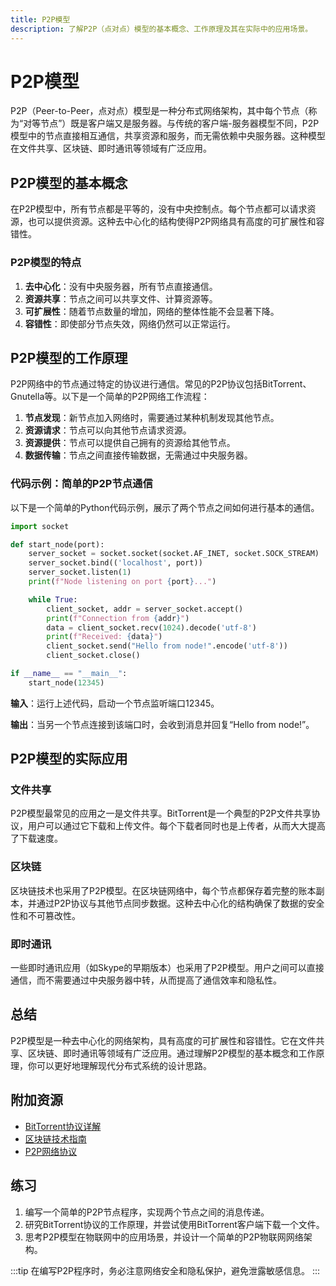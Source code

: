 ```yaml
---
title: P2P模型
description: 了解P2P（点对点）模型的基本概念、工作原理及其在实际中的应用场景。
---
```


# P2P模型

P2P（Peer-to-Peer，点对点）模型是一种分布式网络架构，其中每个节点（称为“对等节点”）既是客户端又是服务器。与传统的客户端-服务器模型不同，P2P模型中的节点直接相互通信，共享资源和服务，而无需依赖中央服务器。这种模型在文件共享、区块链、即时通讯等领域有广泛应用。

## P2P模型的基本概念

在P2P模型中，所有节点都是平等的，没有中央控制点。每个节点都可以请求资源，也可以提供资源。这种去中心化的结构使得P2P网络具有高度的可扩展性和容错性。

### P2P模型的特点

1. **去中心化**：没有中央服务器，所有节点直接通信。
2. **资源共享**：节点之间可以共享文件、计算资源等。
3. **可扩展性**：随着节点数量的增加，网络的整体性能不会显著下降。
4. **容错性**：即使部分节点失效，网络仍然可以正常运行。

## P2P模型的工作原理

P2P网络中的节点通过特定的协议进行通信。常见的P2P协议包括BitTorrent、Gnutella等。以下是一个简单的P2P网络工作流程：

1. **节点发现**：新节点加入网络时，需要通过某种机制发现其他节点。
2. **资源请求**：节点可以向其他节点请求资源。
3. **资源提供**：节点可以提供自己拥有的资源给其他节点。
4. **数据传输**：节点之间直接传输数据，无需通过中央服务器。

### 代码示例：简单的P2P节点通信

以下是一个简单的Python代码示例，展示了两个节点之间如何进行基本的通信。

```python
import socket

def start_node(port):
    server_socket = socket.socket(socket.AF_INET, socket.SOCK_STREAM)
    server_socket.bind(('localhost', port))
    server_socket.listen(1)
    print(f"Node listening on port {port}...")

    while True:
        client_socket, addr = server_socket.accept()
        print(f"Connection from {addr}")
        data = client_socket.recv(1024).decode('utf-8')
        print(f"Received: {data}")
        client_socket.send("Hello from node!".encode('utf-8'))
        client_socket.close()

if __name__ == "__main__":
    start_node(12345)
```

**输入**：运行上述代码，启动一个节点监听端口12345。

**输出**：当另一个节点连接到该端口时，会收到消息并回复“Hello from node!”。

## P2P模型的实际应用

### 文件共享

P2P模型最常见的应用之一是文件共享。BitTorrent是一个典型的P2P文件共享协议，用户可以通过它下载和上传文件。每个下载者同时也是上传者，从而大大提高了下载速度。

### 区块链

区块链技术也采用了P2P模型。在区块链网络中，每个节点都保存着完整的账本副本，并通过P2P协议与其他节点同步数据。这种去中心化的结构确保了数据的安全性和不可篡改性。

### 即时通讯

一些即时通讯应用（如Skype的早期版本）也采用了P2P模型。用户之间可以直接通信，而不需要通过中央服务器中转，从而提高了通信效率和隐私性。

## 总结

P2P模型是一种去中心化的网络架构，具有高度的可扩展性和容错性。它在文件共享、区块链、即时通讯等领域有广泛应用。通过理解P2P模型的基本概念和工作原理，你可以更好地理解现代分布式系统的设计思路。

## 附加资源

- [BitTorrent协议详解](https://en.wikipedia.org/wiki/BitTorrent)
- [区块链技术指南](https://en.wikipedia.org/wiki/Blockchain)
- [P2P网络协议](https://en.wikipedia.org/wiki/Peer-to-peer)

## 练习

1. 编写一个简单的P2P节点程序，实现两个节点之间的消息传递。
2. 研究BitTorrent协议的工作原理，并尝试使用BitTorrent客户端下载一个文件。
3. 思考P2P模型在物联网中的应用场景，并设计一个简单的P2P物联网网络架构。

:::tip
在编写P2P程序时，务必注意网络安全和隐私保护，避免泄露敏感信息。
:::